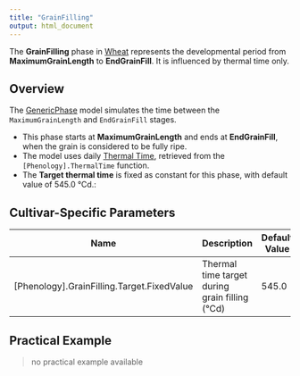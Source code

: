```yaml
---
title: "GrainFilling"
output: html_document
---
```



The **GrainFilling** phase in [Wheat](/docs/Crops/Wheat) represents the developmental period from **MaximumGrainLength** to **EndGrainFill**. It is influenced by thermal time only.

## Overview

The [GenericPhase](/docs/Models/PMF/Phenology/Phases/GenericPhase.qmd) model simulates the time between the `MaximumGrainLength` and `EndGrainFill` stages.

- This phase starts at **MaximumGrainLength** and ends at **EndGrainFill**, when the grain is considered to be fully ripe.
- The model uses daily [Thermal Time](ThermalTime.qmd), retrieved from the `[Phenology].ThermalTime` function.
- The **Target thermal time** is fixed as constant for this phase, with default value of 545.0 °Cd.:


## Cultivar-Specific Parameters

| Name       | Description                                         | Default Value |
|------------|-----------------------------------------------------|---------------|
| [Phenology].GrainFilling.Target.FixedValue   | Thermal time target during grain filling (°Cd)      | 545.0          |

## Practical Example

> no practical example available